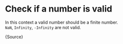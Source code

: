 
# Check if a number is valid

In this context a valid number should be a finite number.  
`NaN`, `Infinity`, `-Infinity` are not valid.

<CodeBlock language="ts">{Source}</CodeBlock>
